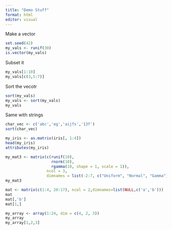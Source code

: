 ```yaml
---
title: "Demo Stuff"
format: html
editor: visual
---
```


Make a vector
```r
set.seed(42)
my_vals <- runif(30)
is.vector(my_vals)
```

Subset it
```r
my_vals[1:10]
my_vals[c(3,5:7)]
```

Sort the vecotr
```r
sort(my_vals)
my_vals <- sort(my_vals)
my_vals
```

Same with strings
```r
char_vec <- c('abc','eg','aijfs','13f')
sort(char_vec)
```

```r
my_iris <- as.matrix(iris[, 1:4])
head(my_iris)
attributes(my_iris)
```
```r
my_mat3 <- matrix(c(runif(10), 
                    rnorm(10),
                    rgamma(10, shape = 1, scale = 1)),
                  ncol = 3,
                  dimnames = list(-2:7, c("Uniform", "Normal", "Gamma")))
my_mat3
```
```r
mat <- matrix(c(1:4, 20:17), ncol = 2,dimnames=list(NULL,c('a','b')))
mat
mat[,'b']
mat[1,]
```

```r
my_array <- array(1:24, dim = c(4, 2, 3))
my_array
my_array[1,2,3]
```

